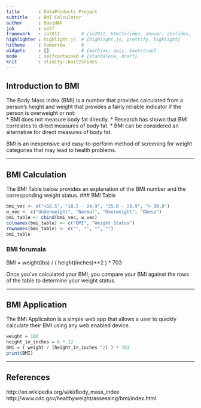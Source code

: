 ```yaml
---
title       : DataProducts Project
subtitle    : BMI Calculator
author      : DavidAh
job         : self
framework   : io2012        # {io2012, html5slides, shower, dzslides, ...}
highlighter : highlight.js  # {highlight.js, prettify, highlight}
hitheme     : tomorrow      # 
widgets     : []            # {mathjax, quiz, bootstrap}
mode        : selfcontained # {standalone, draft}
knit        : slidify::knit2slides
---
```


## Introduction to BMI
The Body Mass Index (BMI) is a number that provides calculated from a person's height and weight that provides a fairly reliable indicator if the person is overweight or not:  
   * BMI does not measure body fat directly.
   * Research has shown that BMI correlates to direct measures of body fat.
   * BMI can be considered an alternative for direct measures of body fat. 

BMI is an inexpensive and easy-to-perform method of screening for weight categories that may lead to health problems.

---

## BMI Calculation
The BMI Table below provides an explanation of the BMI number and the corresponding weight status.
### BMI Table
```r
bmi_vec <- c("<18.5", "18.5 - 24.9", "25.0 - 29.9", "> 30.0")
w_vec <- c("Underweight", "Normal", "Overweight", "Obese")
bmi_table <- cbind(bmi_vec, w_vec)
colnames(bmi_table) <- c("BMI", "Weight Status")
rownames(bmi_table) <- c("", "", "", "")
bmi_table
```
### BMI forumala

   BMI = weight(lbs)  /  ( height(inches)**2 ) * 703

Once you've calculated your BMI, you compare your BMI against the rows of the table to determine your weight status.

---

## BMI Application
The BMI Applicaiton is a simple web app that allows a user to quickly calculate their BMI using any web enabled device. 
```r
weight = 180
height_in_inches = 6 * 12
BMI = ( weight / (height_in_inches ^2) ) * 703
print(BMI)
```

---

## References
http://en.wikipedia.org/wiki/Body_mass_index
http://www.cdc.gov/healthyweight/assessing/bmi/index.html



